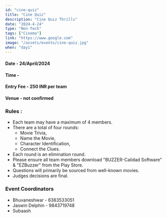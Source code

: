 ```yaml
---
id: "cine-quiz"
title: "Cine Quiz"
description: "Cine Quiz Thrills"
date: "2024-4-24"
type: "Non-Tech" 
tags: ["Cinema"]
link: "https://www.google.com"
image: "/assets/events/cine-quiz.jpg"
when: "day1"
---
```



  
<h4>Date - 24/April/2024</h4>
<h4>Time - </h4>
<h4>Entry Fee - 250 INR per team </h4>
<h4>Venue - not confirmed</h4>
<h3>Rules :</h3>

- Each team may have a maximum of 4 members.
- There are a total of four rounds:
  - Movie Trivia,
  - Name the Movie, 
  - Character Identification, 
  - Connect the Clues.
- Each round is an elimination round.
- Please ensure all team members download "BUZZER-Calidad Software" & "EZBuzzer" from the Play Store.
- Questions will primarily be sourced from well-known movies.
- Judges decisions are final.


<h3>Event Coordinators</h3>

- Bhuvaneshwar - 6383533051
- Jaswin Delphin - 9843719748
- Subaash

